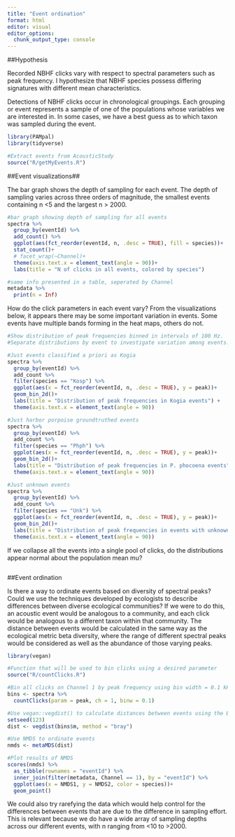 ```yaml
---
title: "Event ordination"
format: html
editor: visual
editor_options: 
  chunk_output_type: console
---
```


##Hypothesis

Recorded NBHF clicks vary with respect to spectral parameters such as peak frequency. I hypothesize that NBHF species possess differing signatures with different mean characteristics.

Detections of NBHF clicks occur in chronological groupings. Each grouping or event represents a sample of one of the populations whose variables we are interested in. In some cases, we have a best guess as to which taxon was sampled during the event.

```r

library(PAMpal)
library(tidyverse)

#Extract events from AcousticStudy
source("R/getMyEvents.R")
```

##Event visualizations##

The bar graph shows the depth of sampling for each event. The depth of sampling varies across three orders of magnitude, the smallest events containing n \<5 and the largest n \> 2000.

```r

#bar graph showing depth of sampling for all events
spectra %>%
  group_by(eventId) %>%
  add_count() %>%
  ggplot(aes(fct_reorder(eventId, n, .desc = TRUE), fill = species))+
  stat_count()+
  # facet_wrap(~Channel)+
  theme(axis.text.x = element_text(angle = 90))+
  labs(title = "N of clicks in all events, colored by species")

#same info presented in a table, seperated by Channel
metadata %>% 
  print(n = Inf)

```

How do the click parameters in each event vary? From the visualizations below, it appears there may be some important variation in events. Some events have multiple bands forming in the heat maps, others do not.

```r
#Show distribution of peak frequencies binned in intervals of 100 Hz.
#Separate distributions by event to investigate variation among events.

#Just events classified a priori as Kogia
spectra %>% 
  group_by(eventId) %>% 
  add_count %>%
  filter(species == "Kosp") %>% 
  ggplot(aes(x = fct_reorder(eventId, n, .desc = TRUE), y = peak))+
  geom_bin_2d()+
  labs(title = "Distribution of peak frequencies in Kogia events") +
  theme(axis.text.x = element_text(angle = 90))

#Just harbor porpoise groundtruthed events
spectra %>% 
  group_by(eventId) %>% 
  add_count %>%
  filter(species == "Phph") %>% 
  ggplot(aes(x = fct_reorder(eventId, n, .desc = TRUE), y = peak))+
  geom_bin_2d()+
  labs(title = "Distribution of peak frequencies in P. phocoena events") +
  theme(axis.text.x = element_text(angle = 90))

#Just unknown events
spectra %>% 
  group_by(eventId) %>% 
  add_count %>%
  filter(species == "Unk") %>% 
  ggplot(aes(x = fct_reorder(eventId, n, .desc = TRUE), y = peak))+
  geom_bin_2d()+
  labs(title = "Distribution of peak frequencies in events with unknown species") +
  theme(axis.text.x = element_text(angle = 90))

```

If we collapse all the events into a single pool of clicks, do the distributions appear normal about the population mean mu?

```r

```

##Event ordination

Is there a way to ordinate events based on diversity of spectral peaks? Could we use the techniques developed by ecologists to describe differences between diverse ecological communities? If we were to do this, an acoustic event would be analogous to a community, and each click would be analogous to a different taxon within that community. The distance between events would be calculated in the same way as the ecological metric beta diversity, where the range of different spectral peaks would be considered as well as the abundance of those varying peaks.

```r
library(vegan)

#Function that will be used to bin clicks using a desired parameter
source("R/countClicks.R")

#Bin all clicks on Channel 1 by peak frequency using bin width = 0.1 kHz
bins <- spectra %>% 
  countClicks(param = peak, ch = 1, binw = 0.1)

#Use vegan::vegdist() to calculate distances between events using the Bray method
setseed(123)
dist <- vegdist(bins$m, method = "bray")

#Use NMDS to ordinate events
nmds <- metaMDS(dist)

#Plot results of NMDS
scores(nmds) %>%
  as_tibble(rownames = "eventId") %>%
  inner_join(filter(metadata, Channel == 1), by = "eventId") %>%
  ggplot(aes(x = NMDS1, y = NMDS2, color = species))+
  geom_point()
```

We could also try rarefying the data which would help control for the differences between events that are due to the difference in sampling effort. This is relevant because we do have a wide array of sampling depths across our different events, with n ranging from \<10 to \>2000.
